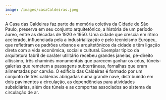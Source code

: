 ```yaml
---
image: /images/casaCaldeiras.jpeg
---
```

A Casa das Caldeiras faz parte da memória coletiva da Cidade de São Paulo, preserva em seu conjunto arquitetônico, a história de um período áureo, entre as décadas de 1920 e 1950. Uma cidade que crescia em ritmo acelerado, influenciada pela a industrialização e pelo tecnicismo Europeu, que refletiram os padrões urbanos e arquitetônicos da cidade e têm ligação direta com a vida econômica, social e cultural. Exemplar típico da arquitetura fabril de caráter utilitário recebeu grandes janelas, pé-direito altíssimo, três chaminés monumentais que parecem ganhar os céus, túneis-galerias que remetem a passagens subterrâneas, fornalhas que eram alimentadas por carvão. O edifício das Caldeiras é formado por um conjunto de três caldeiras abrigadas numa grande nave, distribuindo em dois pavimentos a circulação, as dependências para atividades subsidiárias, além dos túneis e as comportas associados ao sistema de circulação de ar.